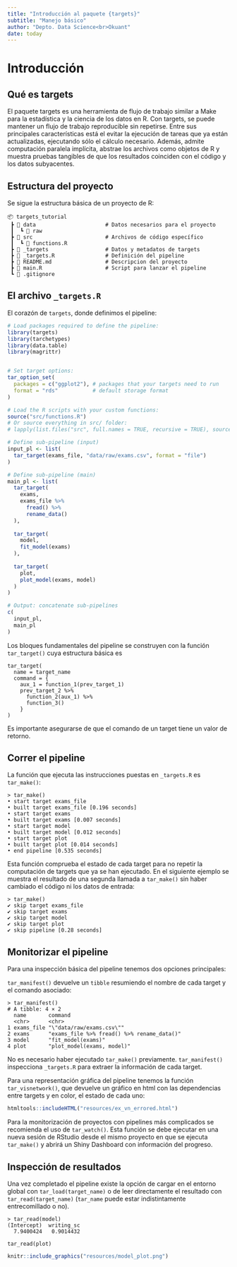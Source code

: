 ```yaml
---
title: "Introducción al paquete {targets}"
subtitle: "Manejo básico"
author: "Depto. Data Science<br>Okuant"
date: today
---
```

# Introducción

## Qué es targets

El paquete targets es una herramienta de flujo de trabajo similar a Make para la estadística y la ciencia de los datos en R. Con targets, se puede mantener un flujo de trabajo reproducible sin repetirse. Entre sus principales características está el evitar la ejecución de tareas que ya están actualizadas, ejecutando sólo el cálculo necesario. Además, admite computación paralela implícita, abstrae los archivos como objetos de R y muestra pruebas tangibles de que los resultados coinciden con el código y los datos subyacentes.

## Estructura del proyecto

Se sigue la estructura básica de un proyecto de R:

```
📦 targets_tutorial
 ┣ 📂 data                      # Datos necesarios para el proyecto
 ┃  ┗ 📂 raw                 
 ┣ 📂 src                       # Archivos de código específico
 ┃  ┗ 📜 functions.R
 ┣ 📂 _targets                  # Datos y metadatos de targets
 ┣ 📜 _targets.R                # Definición del pipeline
 ┣ 📜 README.md                 # Descripcion del proyecto
 ┣ 📜 main.R                    # Script para lanzar el pipeline
 ┗ 📜 .gitignore

```

## El archivo `_targets.R`
El corazón de `targets`, donde definimos el pipeline:
```r
# Load packages required to define the pipeline:
library(targets)
library(tarchetypes)
library(data.table)
library(magrittr)


# Set target options:
tar_option_set(
  packages = c("ggplot2"), # packages that your targets need to run
  format = "rds"           # default storage format
)

# Load the R scripts with your custom functions:
source("src/functions.R")
# Or source everything in src/ folder:
# lapply(list.files("src", full.names = TRUE, recursive = TRUE), source)

# Define sub-pipeline (input)
input_pl <- list(
  tar_target(exams_file, "data/raw/exams.csv", format = "file")
)

# Define sub-pipeline (main)
main_pl <- list(
  tar_target(
    exams,
    exams_file %>% 
      fread() %>% 
      rename_data()
  ),
  
  tar_target(
    model,
    fit_model(exams)
  ),
  
  tar_target(
    plot,
    plot_model(exams, model)
  )
)

# Output: concatenate sub-pipelines
c(
  input_pl,
  main_pl
)
```
Los bloques fundamentales del pipeline se construyen con la función `tar_target()` cuya estructura básica es
```
tar_target(
  name = target_name
  command = {
    aux_1 = function_1(prev_target_1)
    prev_target_2 %>% 
      function_2(aux_1) %>% 
      function_3()
    }
)
```
Es importante asegurarse de que el comando de un target tiene un valor de retorno.

## Correr el pipeline
La función que ejecuta las instrucciones puestas en `_targets.R` es `tar_make()`:
```
> tar_make()
• start target exams_file
• built target exams_file [0.196 seconds]
• start target exams
• built target exams [0.007 seconds]
• start target model
• built target model [0.012 seconds]
• start target plot
• built target plot [0.014 seconds]
• end pipeline [0.535 seconds]
```

Esta función comprueba el estado de cada target para no repetir la computación de targets que ya se han ejecutado. En el siguiente ejemplo se muestra el resultado de una segunda llamada a `tar_make()` sin haber cambiado el código ni los datos de entrada:
```
> tar_make()
✔ skip target exams_file
✔ skip target exams
✔ skip target model
✔ skip target plot
✔ skip pipeline [0.28 seconds]
```

## Monitorizar el pipeline
Para una inspección básica del pipeline tenemos dos opciones principales:

`tar_manifest()` devuelve un `tibble` resumiendo el nombre de cada target y el
comando asociado:
```
> tar_manifest()
# A tibble: 4 × 2
  name       command                                   
  <chr>      <chr>                                     
1 exams_file "\"data/raw/exams.csv\""                  
2 exams      "exams_file %>% fread() %>% rename_data()"
3 model      "fit_model(exams)"                        
4 plot       "plot_model(exams, model)"    
```
No es necesario haber ejecutado `tar_make()` previamente. `tar_manifest()` inspecciona `_targets.R` para extraer la información de cada target.

Para una representación gráfica del pipeline tenemos la función `tar_visnetwork()`, que devuelve un gráfico en html con las dependencias entre targets y en color, el estado de cada uno:

```r
htmltools::includeHTML("resources/ex_vn_errored.html")
```

Para la monitorización de proyectos con pipelines más complicados se recomienda el uso de `tar_watch()`. Esta función se debe ejecutar en una nueva sesión de RStudio desde el mismo proyecto en que se ejecuta `tar_make()` y abrirá un Shiny Dashboard con información del progreso.

## Inspección de resultados
Una vez completado el pipeline existe la opción de cargar en el entorno global con `tar_load(target_name)` o de leer directamente el resultado con `tar_read(target_name)` (`tar_name` puede estar indistintamente entrecomillado o no).

```
> tar_read(model)
(Intercept)  writing_sc 
  7.9400424   0.9014432 
```

```
tar_read(plot)
```
```r
knitr::include_graphics("resources/model_plot.png")
```





